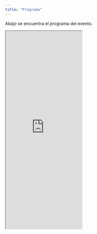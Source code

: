 ```yaml
---
title: "Programa"
---
```


Abajo se encuentra el programa del evento.

<iframe src="https://docs.google.com/spreadsheets/d/e/2PACX-1vSwcbB7UfRqqKlD-9RbNS-3YgWGNTbIOp4CyY0u2uJQRJcCUrhWjTmdEWB_z3QuA4EmZLOAGsIcxOZk/pubhtml?widget=true&amp;headers=false" style="width:50%; height: 650px;"></iframe>

<br>
